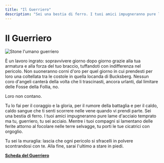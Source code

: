 ```yaml
---
title: "Il Guerriero"
description: "Sei una bestia di ferro. I tuoi amici impugneranno pure lame d'acciaio temprato ma tu, guerriero, tu sei acciaio. Mentre i tuoi compagni si lamentano delle ferite attorno al focolare nelle terre selvagge, tu porti le tue cicatrici con orgoglio. Tu sei la muraglia: lascia che ogni pericolo si sfracelli in polvere scontrandosi con te. Alla fine, sarai l'ultimo a stare in piedi."
---
```


# Il Guerriero

![Stone l'umano guerriero](/images/classi/classi-base/stone-il-guerriero.jpeg)

È un lavoro ingrato: sopravvivere giorno dopo giorno grazie alla tua armatura e alla forza del tuo braccio, tuffandoti con indifferenza nel pericolo. Non suoneranno corni d'oro per quel giorno in cui prendesti per loro una coltellata tra le costole in quella locanda di Bucksberg. Nessun coro d'angeli canterà della volta che li trascinasti, ancora urlanti, dal limitare delle Fosse della Follia, no.

Loro non contano.

Tu lo fai per il coraggio e la gloria, per il rumore della battaglia e per il caldo, caldo sangue che ti senti scorrere nelle vene quando vi prendi parte. Sei una bestia di ferro. I tuoi amici impugneranno pure lame d'acciaio temprato ma tu, guerriero, tu sei acciaio. Mentre i tuoi compagni si lamentano delle ferite attorno al focolare nelle terre selvagge, tu porti le tue cicatrici con orgoglio.

Tu sei la muraglia: lascia che ogni pericolo si sfracelli in polvere scontrandosi con te. Alla fine, sarai l'ultimo a stare in piedi.

**<a href="/assets/classi/classi-base/Guerriero.pdf" target="_blank">Scheda del Guerriero</a>**
